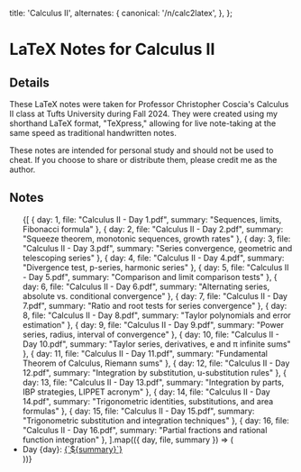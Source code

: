 
  title: 'Calculus II',
  alternates: {
    canonical: '/n/calc2latex',
  },
};

# LaTeX Notes for Calculus II

<AnimatedName />

## Details

These LaTeX notes were taken for Professor Christopher Coscia's Calculus II class at Tufts University during Fall 2024. They were created using my shorthand LaTeX format, "TeXpress," allowing for live note-taking at the same speed as traditional handwritten notes.

These notes are intended for personal study and should not be used to cheat. If you choose to share or distribute them, please credit me as the author.

## Notes
<div>
  <ul>
    {[
      { day: 1, file: "Calculus II - Day 1.pdf", summary: "Sequences, limits, Fibonacci formula" },
      { day: 2, file: "Calculus II - Day 2.pdf", summary: "Squeeze theorem, monotonic sequences, growth rates" },
      { day: 3, file: "Calculus II - Day 3.pdf", summary: "Series convergence, geometric and telescoping series" },
      { day: 4, file: "Calculus II - Day 4.pdf", summary: "Divergence test, p-series, harmonic series" },
      { day: 5, file: "Calculus II - Day 5.pdf", summary: "Comparison and limit comparison tests" },
      { day: 6, file: "Calculus II - Day 6.pdf", summary: "Alternating series, absolute vs. conditional convergence" },
      { day: 7, file: "Calculus II - Day 7.pdf", summary: "Ratio and root tests for series convergence" },
      { day: 8, file: "Calculus II - Day 8.pdf", summary: "Taylor polynomials and error estimation" },
      { day: 9, file: "Calculus II - Day 9.pdf", summary: "Power series, radius, interval of convergence" },
      { day: 10, file: "Calculus II - Day 10.pdf", summary: "Taylor series, derivatives, e and π infinite sums" },
      { day: 11, file: "Calculus II - Day 11.pdf", summary: "Fundamental Theorem of Calculus, Riemann sums" },
      { day: 12, file: "Calculus II - Day 12.pdf", summary: "Integration by substitution, u-substitution rules" },
      { day: 13, file: "Calculus II - Day 13.pdf", summary: "Integration by parts, IBP strategies, LIPPET acronym" },
      { day: 14, file: "Calculus II - Day 14.pdf", summary: "Trigonometric identities, substitutions, and area formulas" },
      { day: 15, file: "Calculus II - Day 15.pdf", summary: "Trigonometric substitution and integration techniques" },
      { day: 16, file: "Calculus II - Day 16.pdf", summary: "Partial fractions and rational function integration" },
    ].map(({ day, file, summary }) => (
      <li key={day}>
        Day {day}: <a href={`/files/${file}`} download>{`${summary}`}</a>
      </li>
    ))}
  </ul>
</div>

